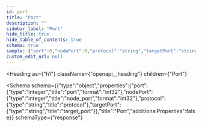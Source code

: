 ```yaml
---
id: port
title: "Port"
description: ""
sidebar_label: "Port"
hide_title: true
hide_table_of_contents: true
schema: true
sample: {"port":0,"nodePort":0,"protocol":"string","targetPort":"string"}
custom_edit_url: null
---
```



<Heading
  as={"h1"}
  className={"openapi__heading"}
  children={"Port"}
>
</Heading>





<Schema
  schema={{"type":"object","properties":{"port":{"type":"integer","title":"port","format":"int32"},"nodePort":{"type":"integer","title":"node_port","format":"int32"},"protocol":{"type":"string","title":"protocol"},"targetPort":{"type":"string","title":"target_port"}},"title":"Port","additionalProperties":false}}
  schemaType={"response"}
>
  
</Schema>
            